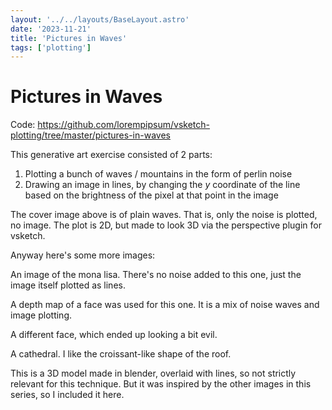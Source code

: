 ```yaml
---
layout: '../../layouts/BaseLayout.astro'
date: '2023-11-21'
title: 'Pictures in Waves'
tags: ['plotting']
---
```




# Pictures in Waves

<ImageContainer client:only src={plainWaves.src} />

<DummyComponent />

Code: https://github.com/lorempipsum/vsketch-plotting/tree/master/pictures-in-waves

This generative art exercise consisted of 2 parts:

1. Plotting a bunch of waves / mountains in the form of perlin noise
2. Drawing an image in lines, by changing the _y_ coordinate of the line based on the brightness of the pixel at that point in the image

The cover image above is of plain waves. That is, only the noise is plotted, no image. The plot is 2D, but made to look 3D via the perspective plugin for vsketch.

Anyway here's some more images:

An image of the mona lisa. There's no noise added to this one, just the image itself plotted as lines.

<ImageContainer client:only src={monaLisa.src} />

A depth map of a face was used for this one. It is a mix of noise waves and image plotting.

<ImageContainer client:only src={regularFace.src} />

A different face, which ended up looking a bit evil.

<ImageContainer client:only src={evilFace.src} />

A cathedral. I like the croissant-like shape of the roof.

<ImageContainer client:only src={cathedral.src} />

This is a 3D model made in blender, overlaid with lines, so not strictly relevant for this technique. But it was inspired by the other images in this series, so I included it here.

<ImageContainer client:only src={threeDFace.src} />
